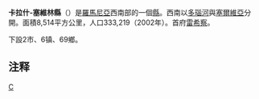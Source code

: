 {{Romanian counties infobox
|name=Caraș-Severin
|coa=Actual Caraș-Severin county CoA.png
|map=Caras-Severin.png
|Historic region=大多属于[[巴纳特|巴纳特]]，少数村庄属于[[特兰西瓦尼亚|特兰西瓦尼亚]]
|lDevelopment region=[[Sud-Vest_(development_region)|Sud-Vest]]
|capital=Reșița
|ind=CS
|population=333,219
|asof=2002
|density=39
|area=8,514
|webc=http://www.cjcs.ro/
|webp=http://www.prefecturacarasseverin.ro/
|telpref=55
}}
'''卡拉什-塞維林縣'''（{{lang-ro|Județul Caraș-Severin}}）是[[羅馬尼亞|羅馬尼亞]]西南部的一個[[羅馬尼亞行政區劃|縣]]。西南以[[多瑙河|多瑙河]]與[[塞爾維亞|塞爾維亞]]分開。面積8,514平方公里，人口333,219（2002年）。首府[[雷希察|雷希察]]。

下設2市、6镇、69鄉。

==注释==
{{reflist}}

{{羅馬尼亞行政區劃}}
{{Caraș-Severin County}}

[[Category:罗马尼亚行政区划|C]]